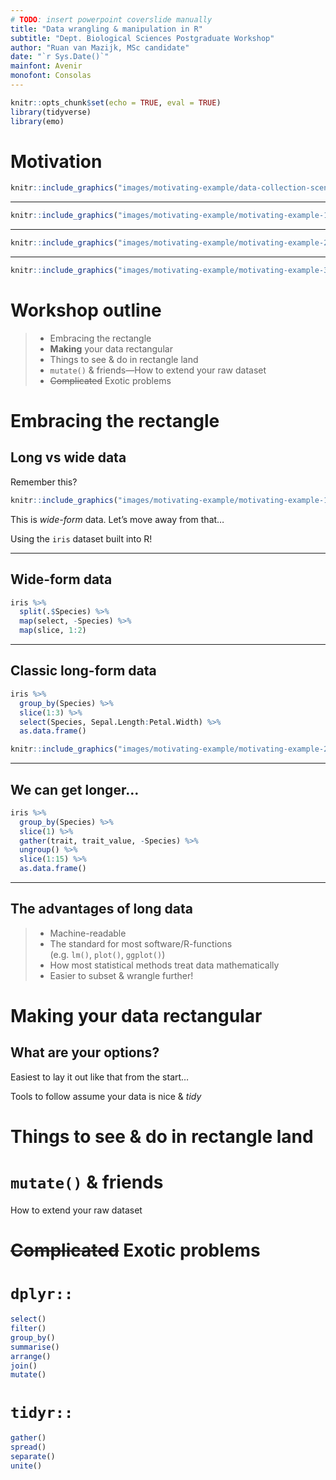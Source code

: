 ```yaml
---
# TODO: insert powerpoint coverslide manually
title: "Data wrangling & manipulation in R"
subtitle: "Dept. Biological Sciences Postgraduate Workshop"
author: "Ruan van Mazijk, MSc candidate"
date: "`r Sys.Date()`"
mainfont: Avenir
monofont: Consolas
---
```


```r
knitr::opts_chunk$set(echo = TRUE, eval = TRUE)
library(tidyverse)
library(emo)
```

# Motivation

\pause

```r
knitr::include_graphics("images/motivating-example/data-collection-scenario_crop.png")
```

***

```r
knitr::include_graphics("images/motivating-example/motivating-example-1.png")
```

***

```r
knitr::include_graphics("images/motivating-example/motivating-example-2.png")
```

***

```r
knitr::include_graphics("images/motivating-example/motivating-example-3.png")
```

# Workshop outline

>- Embracing the rectangle
>- **Making** your data rectangular
>- Things to see & do in rectangle land
>- `mutate()` & friends---How to extend your raw dataset
>- ~~Complicated~~ Exotic problems

# Embracing the rectangle

<!--
TOC:
- Long vs wide data
- The advantages of rectangular data
-->

\pause

## Long vs wide data

Remember this?

```r
knitr::include_graphics("images/motivating-example/motivating-example-1.png")
```

\pause

This is _wide-form_ data. Let's move away from that...

Using the `iris` dataset built into R!

***

## Wide-form data

\pause

```r
iris %>%
  split(.$Species) %>%
  map(select, -Species) %>%
  map(slice, 1:2)
```

***

## Classic long-form data

\pause

```r
iris %>%
  group_by(Species) %>%
  slice(1:3) %>%
  select(Species, Sepal.Length:Petal.Width) %>%
  as.data.frame()
```

```r
knitr::include_graphics("images/motivating-example/motivating-example-2.png")
```

***

## We can get longer...

\pause

```r
iris %>%
  group_by(Species) %>%
  slice(1) %>%
  gather(trait, trait_value, -Species) %>%
  ungroup() %>%
  slice(1:15) %>%
  as.data.frame()
```

***

## The advantages of long data

>- Machine-readable
>- The standard for most software/R-functions \
   (e.g. `lm()`, `plot()`, `ggplot()`)
>- How most statistical methods treat data mathematically
>- Easier to subset & wrangle further!

# **Making** your data rectangular

\pause

## What are your options?

Easiest to lay it out like that from the start...

Tools to follow assume your data is nice & _tidy_

# Things to see & do in rectangle land

# `mutate()` & friends

How to extend your raw dataset

# ~~Complicated~~ Exotic problems

# `dplyr::`

```r
select()
filter()
group_by()
summarise()
arrange()
join()
mutate()
```

# `tidyr::`

```r
gather()
spread()
separate()
unite()
```
